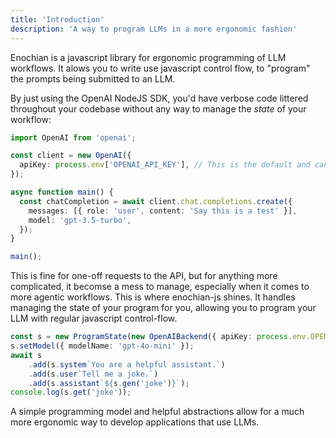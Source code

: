 ```yaml
---
title: 'Introduction'
description: 'A way to program LLMs in a more ergonomic fashion'
---
```


Enochian is a javascript library for ergonomic programming of LLM workflows. It alows you to write use javascript control flow, to "program" the prompts being submitted to an LLM.

By just using the OpenAI NodeJS SDK, you'd have verbose code littered throughout your codebase without any way to manage the *state* of your workflow:

```typescript
import OpenAI from 'openai';

const client = new OpenAI({
  apiKey: process.env['OPENAI_API_KEY'], // This is the default and can be omitted
});

async function main() {
  const chatCompletion = await client.chat.completions.create({
    messages: [{ role: 'user', content: 'Say this is a test' }],
    model: 'gpt-3.5-turbo',
  });
}

main();
```

This is fine for one-off requests to the API, but for anything more complicated, it becomse a mess to manage, especially when it comes to more agentic workflows. This is where enochian-js shines. It handles managing the state of your program for you, allowing you to program your LLM with regular javascript control-flow.

```typescript
const s = new ProgramState(new OpenAIBackend({ apiKey: process.env.OPENAI_KEY }));
s.setModel({ modelName: 'gpt-4o-mini' });
await s
    .add(s.system`You are a helpful assistant.`)
    .add(s.user`Tell me a joke.`)
    .add(s.assistant`${s.gen('joke')}`);
console.log(s.get('joke'));
```

A simple programming model and helpful abstractions allow for a much more ergonomic way to develop applications that use LLMs.
